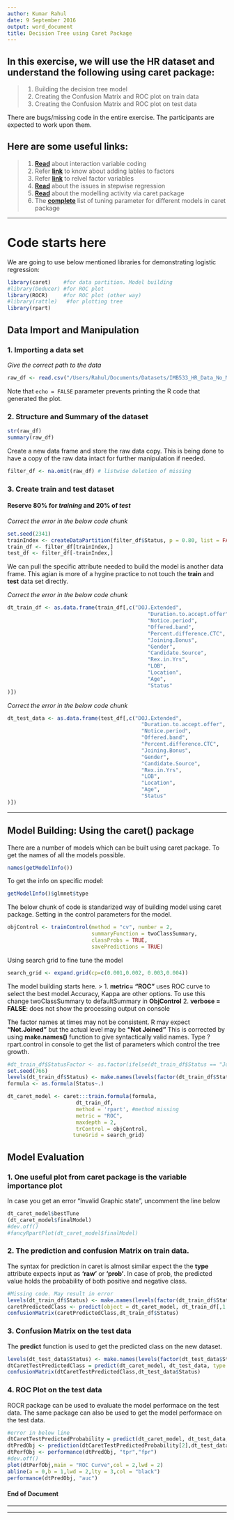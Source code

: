 ```yaml
---
author: Kumar Rahul
date: 9 September 2016
output: word_document
title: Decision Tree using Caret Package
---
```


## In this exercise, we will use the HR dataset and understand the following using caret package:

> 1. Building the decision tree model
2. Creating the Confusion Matrix and ROC plot on train data
3. Creating the Confusion Matrix and ROC plot on test data

There are bugs/missing code in the entire exercise. The participants are expected to work upon them.
***
***

## Here are some useful links:

> 1. **[Read](http://www.ats.ucla.edu/stat/mult_pkg/faq/general/dummy.htm)** about interaction variable coding
2. Refer **[link](http://www.statmethods.net/input/valuelabels.html)** to know about adding lables to factors
3. Refer **[link](http://stackoverflow.com/questions/2342472/recode-relevel-data-frame-factors-with-different-levels)** to relvel factor variables
4. **[Read](http://stats.stackexchange.com/questions/88485/variable-is-significant-through-stepwise-regression-but-not-in-final-models-sum)** about the issues in stepwise regression
5. **[Read](http://topepo.github.io/caret/training.html)** about the modelling activity via caret package
6. The **[complete](http://topepo.github.io/caret/available-models.html)** list of tuning parameter for different models in caret package


***

# Code starts here
We are going to use below mentioned libraries for demonstrating logistic regression:

```r
library(caret)    #for data partition. Model building
#library(Deducer) #for ROC plot
library(ROCR)     #for ROC plot (other way)
#library(rattle)   #for plotting tree
library(rpart)
```

## Data Import and Manipulation

### 1. Importing a data set

_Give the correct path to the data_

```r
raw_df <- read.csv("/Users/Rahul/Documents/Datasets/IMB533_HR_Data_No_Missing_Value.csv", header = TRUE,sep = ",",na.strings = c(""," ", "NA"))
```

Note that `echo = FALSE` parameter prevents printing the R code that generated the
plot.

### 2. Structure and Summary of the dataset

```r
str(raw_df)
summary(raw_df)
```

Create a new data frame and store the raw data copy. This is being done to have a copy of the raw data intact for further manipulation if needed.

```r
filter_df <- na.omit(raw_df) # listwise deletion of missing
```

### 3. Create train and test dataset

#### Reserve 80% for **_training_** and 20% of **_test_**

_Correct the error in the below code chunk_

```r
set.seed(2341)
trainIndex <- createDataPartition(filter_df$Status, p = 0.80, list = FALSE)
train_df <- filter_df[trainIndex,]
test_df <- filter_df[-trainIndex,]
```

We can pull the specific attribute needed to build the model is another data frame. This agian is more of a hygine practice to not touch the **train** and **test** data set directly.

_Correct the error in the below code chunk_

```r
dt_train_df <- as.data.frame(train_df[,c("DOJ.Extended",
                                             "Duration.to.accept.offer",
                                             "Notice.period",
                                             "Offered.band",
                                             "Percent.difference.CTC",
                                             "Joining.Bonus",
                                             "Gender",
                                             "Candidate.Source",
                                             "Rex.in.Yrs",
                                             "LOB",
                                             "Location",
                                             "Age",
                                             "Status"
)])
```

_Correct the error in the below code chunk_

```r
dt_test_data <- as.data.frame(test_df[,c("DOJ.Extended",
                                           "Duration.to.accept.offer",
                                           "Notice.period",
                                           "Offered.band",
                                           "Percent.difference.CTC",
                                           "Joining.Bonus",
                                           "Gender",
                                           "Candidate.Source",
                                           "Rex.in.Yrs",
                                           "LOB",
                                           "Location",
                                           "Age",
                                           "Status"
)])
```

***

## Model Building: Using the **caret()** package
There are a number of models which can be built using caret package. To get the names of all the models possible.

```r
names(getModelInfo())
```

To get the info on specific model:

```r
getModelInfo()$glmnet$type
```

The below chunk of code is standarized way of building model using caret package. Setting in the control parameters for the model.

```r
objControl <- trainControl(method = "cv", number = 2,
                           summaryFunction = twoClassSummary,
                           classProbs = TRUE,
                           savePredictions = TRUE)
```

Using search grid to fine tune the model

```r
search_grid <- expand.grid(cp=c(0.001,0.002, 0.003,0.004))
```

The model building starts here.
> 1. **metric= "ROC"** uses ROC curve to select the best model.Accuracy, Kappa are other options. To use this change twoClassSummary to defaultSummary in **ObjControl**
2. **verbose = FALSE**: does not show the processing output on console

The factor names at times may not be consistent. R may expect **"Not.Joined"** but the actual level may be **"Not Joined"** This is corrected by using **make.names()** function to give syntactically valid names. Type ?rpart.control in console to get the list of parameters which control the tree growth.

```r
#dt_train_df$StatusFactor <- as.factor(ifelse(dt_train_df$Status == "Joined", 1,0))
set.seed(766)
levels(dt_train_df$Status) <- make.names(levels(factor(dt_train_df$Status)))
formula <- as.formula(Status~.)

dt_caret_model <- caret:::train.formula(formula,
                      dt_train_df,
                      method = 'rpart', #method missing
                      metric = "ROC",
                      maxdepth = 2,                  
                      trControl = objControl,
                     tuneGrid = search_grid)
```

## Model Evaluation

### 1. One useful plot from caret package is the variable importance plot

In case you get an error "Invalid Graphic state", uncomment the line below

```r
dt_caret_model$bestTune
(dt_caret_model$finalModel)
#dev.off()
#fancyRpartPlot(dt_caret_model$finalModel)
```

### 2. The prediction and confusion Matrix on train data.

The syntax for prediction in caret is almost similar expect the the **type** attribute expects input as **'raw'** or **'prob'**. In case of prob, the predicted value holds the probability of both positive and negative class.

```r
#Missing code. May result in error
levels(dt_train_df$Status) <- make.names(levels(factor(dt_train_df$Status)))
caretPredictedClass <- predict(object = dt_caret_model, dt_train_df[,1:12], type = 'raw')
confusionMatrix(caretPredictedClass,dt_train_df$Status)
```

### 3. Confusion Matrix on the test data

The **predict** function is used to get the predicted class on the new dataset.

```r
levels(dt_test_data$Status) <- make.names(levels(factor(dt_test_data$Status)))
dtCaretTestPredictedClass = predict(dt_caret_model, dt_test_data, type = "raw")
confusionMatrix(dtCaretTestPredictedClass,dt_test_data$Status)
```

### 4. ROC Plot on the test data

ROCR package can be used to evaluate the model performace on the test data. The same package can also be used to get the model performace on the test data.

```r
#error in below line
dtCaretTestPredictedProbability = predict(dt_caret_model, dt_test_data, type = "prob")
dtPredObj <- prediction(dtCaretTestPredictedProbability[2],dt_test_data$Status)
dtPerfObj <- performance(dtPredObj, "tpr","fpr")
#dev.off()
plot(dtPerfObj,main = "ROC Curve",col = 2,lwd = 2)
abline(a = 0,b = 1,lwd = 2,lty = 3,col = "black")
performance(dtPredObj, "auc")
```

#### End of Document

***
***
